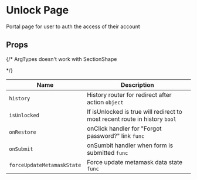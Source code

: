 

# Unlock Page

Portal page for user to auth the access of their account

<Canvas>
  <Story id="pages-unlockpage--default-story" />
</Canvas>

## Props

{/\*
ArgTypes doesn't work with SectionShape

<ArgTypes of={MetaMaskTranslation} />
*/}

| Name                       | Description                                                                |
| -------------------------- | -------------------------------------------------------------------------- |
| `history`                  | History router for redirect after action `object`                          |
| `isUnlocked`               | If isUnlocked is true will redirect to most recent route in history `bool` |
| `onRestore`                | onClick handler for "Forgot password?" link `func`                         |
| `onSubmit`                 | onSumbit handler when form is submitted `func`                             |
| `forceUpdateMetamaskState` | Force update metamask data state `func`                                    |
